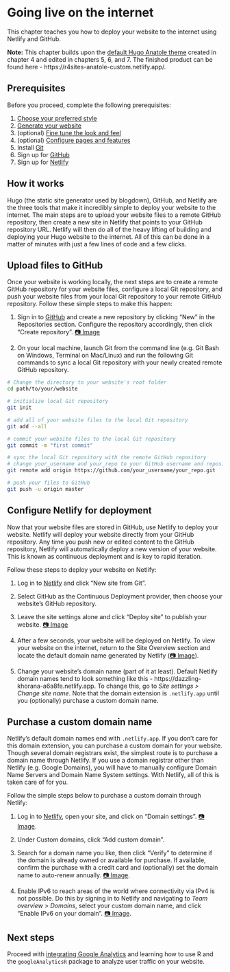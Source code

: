 # Going live on the internet {#deploy}

This chapter teaches you how to deploy your website to the internet using Netlify and GitHub. 

**Note:** This chapter builds upon the [default Hugo Anatole theme](https://themes.gohugo.io/theme/anatole/) created in chapter 4 and edited in chapters 5, 6, and 7. The finished product can be found here - https://r4sites-anatole-custom.netlify.app/.

## Prerequisites

Before you proceed, complete the following prerequisites:

1. [Choose your preferred style](#choose-theme)
2. [Generate your website](#generate)
3. (optional) [Fine tune the look and feel](#fine-tune)
4. (optional) [Configure pages and features](#pages-features)
5. Install [Git](https://git-scm.com/book/en/v2/Getting-Started-Installing-Git)
6. Sign up for [GitHub](https://github.com/)
7. Sign up for [Netlify](https://app.netlify.com/)

## How it works

Hugo (the static site generator used by blogdown), GitHub, and Netlify are the three tools that make it incredibly simple to deploy your website to the internet. The main steps are to upload your website files to a remote GitHub repository, then create a new site in Netlify that points to your GitHub repository URL. Netlify will then do all of the heavy lifting of building and deploying your Hugo website to the internet. All of this can be done in a matter of minutes with just a few lines of code and a few clicks.

## Upload files to GitHub {#initial-push}

Once your website is working locally, the next steps are to create a remote GitHub repository for your website files, configure a local Git repository, and push your website files from your local Git repository to your remote GitHub repository. Follow these simple steps to make this happen:

1. Sign in to [GitHub](https://github.com/) and create a new repository by clicking "New" in the Repositories section. Configure the repository accordingly, then click "Create repository". [📷 Image](https://i.imgur.com/dnmI973.png)

2. On your local machine, launch Git from the command line (e.g. Git Bash on Windows, Terminal on Mac/Linux) and run the following Git commands to sync a local Git repository with your newly created remote GitHub repository.  

```bash
# Change the directory to your website's root folder
cd path/to/your/website

# initialize local Git repository
git init

# add all of your website files to the local Git repository
git add --all

# commit your website files to the local Git repository
git commit -m "first commit"

# sync the local Git repository with the remote GitHub repository
# change your_username and your_repo to your GitHub username and repository name
git remote add origin https://github.com/your_username/your_repo.git

# push your files to GitHub
git push -u origin master
```

## Configure Netlify for deployment

Now that your website files are stored in GitHub, use Netlify to deploy your website. Netlify will deploy your website directly from your GitHub repository. Any time you push new or edited content to the GitHub repository, Netlify will automatically deploy a new version of your website. This is known as continuous deployment and is key to rapid iteration. 

Follow these steps to deploy your website on Netlify:

1. Log in to [Netlify](https://app.netlify.com/) and click "New site from Git".

2. Select GitHub as the Continuous Deployment provider, then choose your website's GitHub repository.

3. Leave the site settings alone and click "Deploy site" to publish your website. [📷 Image](https://i.imgur.com/wjDFnvJ.png)

4. After a few seconds, your website will be deployed on Netlify. To view your website on the internet, return to the Site Overview section and locate the default domain name generated by Netlify ([📷 Image](https://i.imgur.com/t6IW44i.png)). 

5. Change your website's domain name (part of it at least). Default Netlify domain names tend to look something like this - https://dazzling-khorana-a6a8fe.netlify.app. To change this, go to *Site settings > Change site name*. Note that the domain extension is `.netlify.app` until you (optionally) purchase a custom domain name.

## Purchase a custom domain name

Netlify's default domain names end with `.netlify.app`. If you don't care for this domain extension, you can purchase a custom domain for your website. Though several domain registrars exist, the simplest route is to purchase a domain name through Netlify. If you use a domain registrar other than Netlify (e.g. Google Domains), you will have to manually configure Domain Name Servers and Domain Name System settings. With Netlify, all of this is taken care of for you.

Follow the simple steps below to purchase a custom domain through Netlify:

1. Log in to [Netlify](https://app.netlify.com/), open your site, and click on "Domain settings". [📷 Image](https://i.imgur.com/ACjNs4w.png).

2. Under Custom domains, click "Add custom domain".

3. Search for a domain name you like, then click "Verify" to determine if the domain is already owned or available for purchase. If available, confirm the purchase with a credit card and (optionally) set the domain name to auto-renew annually. [📷 Image](https://i.imgur.com/y2s7wQR.png).

4. Enable IPv6 to reach areas of the world where connectivity via IPv4 is not possible. Do this by signing in to Netlify and navigating to *Team overview > Domains*, select your custom domain name, and click "Enable IPv6 on your domain". [📷 Image](https://docs.netlify.com/domains-https/netlify-dns/#ipv6-traffic).

## Next steps

Proceed with [integrating Google Analytics](#content) and learning how to use R and the `googleAnalyticsR` package to analyze user traffic on your website.

